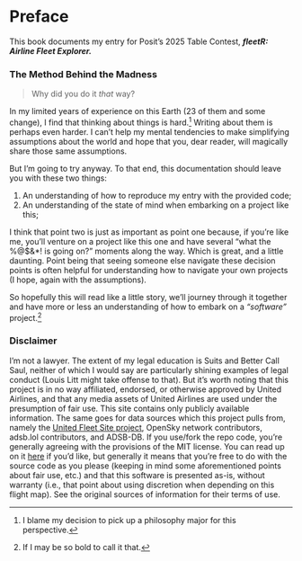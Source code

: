 # Preface {.unnumbered}

This book documents my entry for Posit's 2025 Table Contest, ***fleetR: Airline Fleet Explorer.***

### The Method Behind the Madness
> Why did you do it *that* way?

In my limited years of experience on this Earth (23 of them and some change), I find that thinking about things is hard.[^1] Writing about them is perhaps even harder. I can't help my mental tendencies to make simplifying assumptions about the world and hope that you, dear reader, will magically share those same assumptions.

But I'm going to try anyway. To that end, this documentation should leave you with these two things:

1. An understanding of how to reproduce my entry with the provided code;
2. An understanding of the state of mind when embarking on a project like this;

I think that point two is just as important as point one because, if you're like me, you'll venture on a project like this one and have several "what the %@$&*! is going on?" moments along the way. Which is great, and a little daunting. Point being that seeing someone else navigate these decision points is often helpful for understanding how to navigate your own projects (I hope, again with the assumptions).

So hopefully this will read like a little story, we'll journey through it together and have more or less an understanding of how to embark on a *"software"* project.[^2]

[^1]: I blame my decision to pick up a philosophy major for this perspective.
[^2]: If I may be so bold to call it that.

### Disclaimer
I'm not a lawyer. The extent of my legal education is Suits and Better Call Saul, neither of which I would say are particularly shining examples of legal conduct (Louis Litt might take offense to that). But it's worth noting that this project is in no way affiliated, endorsed, or otherwise approved by United Airlines, and that any media assets of United Airlines are used under the presumption of fair use. This site contains only publicly available information. The same goes for data sources which this project pulls from, namely the <a href='https://sites.google.com/site/unitedfleetsite/mainline-fleet-tracking'>United Fleet Site project</a>, OpenSky network contributors, adsb.lol contributors, and ADSB-DB. If you use/fork the repo code, you're generally agreeing with the provisions of the MIT license. You can read up on it <a href='https://en.wikipedia.org/wiki/MIT_License'>here</a> if you'd like, but generally it means that you're free to do with the source code as you please (keeping in mind some aforementioned points about fair use, etc.) and that this software is presented as-is, without warranty (i.e., that point about using discretion when depending on this flight map). See the original sources of information for their terms of use.